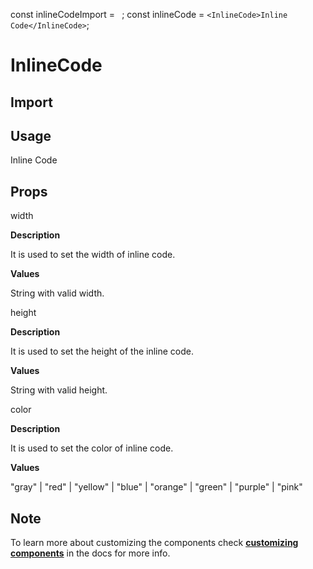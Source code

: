 const inlineCodeImport = `
`;
const inlineCode = `
<InlineCode>Inline Code</InlineCode>
`;

<Layout title="Inline Code">

# InlineCode

<Divider />

## Import

<CodeSnippet code={inlineCodeImport} />

## Usage

<InlineCode>Inline Code</InlineCode>

<CodeSnippet code={inlineCode} />

## Props

<InlineCode>width</InlineCode>

**Description**

It is used to set the width of inline code.

**Values**

String with valid width.

<Divider />

<InlineCode>height</InlineCode>

**Description**

It is used to set the height of the inline code.

**Values**

String with valid height.

<Divider />

<InlineCode>color</InlineCode>

**Description**

It is used to set the color of inline code.

**Values**

"gray" | "red" | "yellow" | "blue" | "orange" | "green" | "purple" | "pink"

<Divider />

## Note

To learn more about customizing the components check **[customizing components](/docs/customizing-components)** in the docs for more info.

</Layout>

